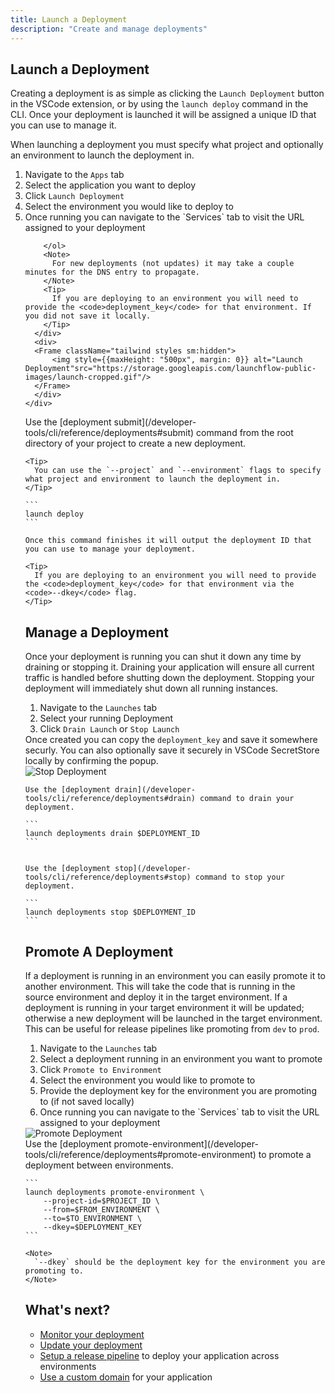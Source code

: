 ```yaml
---
title: Launch a Deployment
description: "Create and manage deployments"
---
```


## Launch a Deployment

Creating a deployment is as simple as clicking the `Launch Deployment` button in the VSCode extension, or by using the `launch deploy` command in the CLI. Once your deployment is launched it will be assigned a unique ID that you can use to manage it.

<Tip>
  When launching a deployment you must specify what project and optionally an environment to launch the deployment in.
</Tip>

<Tabs>
  <Tab title="VS Code Extension">
    <div className="grid sm:grid-cols-2 space-x-2">
      <div>
        <ol>
            <li>Navigate to the <code>Apps</code> tab</li>
            <li>Select the application you want to deploy</li>
            <li>Click <code>Launch Deployment</code></li>
            <li>Select the environment you would like to deploy to</li>
            <li>Once running you can navigate to the `Services` tab to visit the URL assigned to your deployment</li>

        </ol>
        <Note>
          For new deployments (not updates) it may take a couple minutes for the DNS entry to propagate.
        </Note>
        <Tip>
          If you are deploying to an environment you will need to provide the <code>deployment_key</code> for that environment. If you did not save it locally.
        </Tip>
      </div>
      <div>
      <Frame className="tailwind styles sm:hidden">
          <img style={{maxHeight: "500px", margin: 0}} alt="Launch Deployment"src="https://storage.googleapis.com/launchflow-public-images/launch-cropped.gif"/>
      </Frame>
      </div>
    </div>
  </Tab>
  <Tab title="CLI">
    Use the [deployment submit](/developer-tools/cli/reference/deployments#submit) command from the root directory of your project to create a new deployment.

    <Tip>
      You can use the `--project` and `--environment` flags to specify what project and environment to launch the deployment in.
    </Tip>

    ```
    launch deploy
    ```

    Once this command finishes it will output the deployment ID that you can use to manage your deployment.

    <Tip>
      If you are deploying to an environment you will need to provide the <code>deployment_key</code> for that environment via the <code>--dkey</code> flag.
    </Tip>
  </Tab>
</Tabs>

## Manage a Deployment

Once your deployment is running you can shut it down any time by draining or stopping it. Draining your application will ensure all current traffic is handled before shutting down the deployment. Stopping your deployment will immediately shut down all running instances.

<Tabs>
  <Tab title="VS Code Extension">
    <div className="grid sm:grid-cols-2 space-x-2">
      <div>
      <ol>
          <li>Navigate to the <code>Launches</code> tab</li>
          <li>Select your running Deployment</li>
          <li>Click <code>Drain Launch</code> or <code>Stop Launch</code></li>
      </ol>
      <Note>
          Once created you can copy the <code>deployment_key</code> and save it somewhere securly. You can also optionally save it securely in VSCode SecretStore locally by confirming the popup. 
      </Note>
      </div>
      <div>
      <Frame className="tailwind styles sm:hidden">
          <img style={{maxHeight: "500px", margin: 0}} alt="Stop Deployment"src="/images/stop-deployment.png"/>
      </Frame>
      </div>
    </div>
  </Tab>
  <Tab title="CLI">

    Use the [deployment drain](/developer-tools/cli/reference/deployments#drain) command to drain your deployment.

    ```
    launch deployments drain $DEPLOYMENT_ID
    ```


    Use the [deployment stop](/developer-tools/cli/reference/deployments#stop) command to stop your deployment.

    ```
    launch deployments stop $DEPLOYMENT_ID
    ```
  </Tab>
</Tabs>

## Promote A Deployment

If a deployment is running in an environment you can easily promote it to another environment. This will take the code that is running in the source environment and deploy it in the target environment. If a deployment is running in your target environment it will be updated; otherwise a new deployment will be launched in the target environment. This can be useful for release pipelines like promoting from `dev` to `prod`.

<Tabs>
  <Tab title="VS Code Extension">
    <div className="grid sm:grid-cols-2 space-x-2">
      <div>
        <ol>
            <li>Navigate to the <code>Launches</code> tab</li>
            <li>Select a deployment running in an environment you want to promote</li>
            <li>Click <code>Promote to Environment</code></li>
            <li>Select the environment you would like to promote to</li>
            <li>Provide the deployment key for the environment you are promoting to (if not saved locally)</li>
            <li>Once running you can navigate to the `Services` tab to visit the URL assigned to your deployment</li>
        </ol>
      </div>
      <div>
      <Frame className="tailwind styles sm:hidden">
          <img style={{maxHeight: "500px", margin: 0}} alt="Promote Deployment"src="/images/promote.png"/>
      </Frame>
      </div>
    </div>
  </Tab>
  <Tab title="CLI">
    Use the [deployment promote-environment](/developer-tools/cli/reference/deployments#promote-environment) to promote a deployment between environments.

    ```
    launch deployments promote-environment \
        --project-id=$PROJECT_ID \
        --from=$FROM_ENVIRONMENT \
        --to=$TO_ENVIRONMENT \
        --dkey=$DEPLOYMENT_KEY
    ```

    <Note>
      `--dkey` should be the deployment key for the environment you are promoting to.
    </Note>

  </Tab>
</Tabs>

## What's next?

- [Monitor your deployment](/launchflow-cloud/user-guides/monitor-a-deployment)
- [Update your deployment](/launchflow-cloud/user-guides/update-a-deployment)
- [Setup a release pipeline](/launchflow-cloud/user-guides/setup-a-release-pipeline) to deploy your application across environments
- [Use a custom domain](/launchflow-cloud/user-guides/custom-domain) for your application